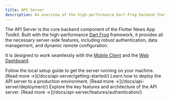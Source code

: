 ```yaml
---
title: API Server
description: An overview of the high-performance Dart Frog backend that powers the Flutter News App ecosystem.
---
```



The API Server is the core backend component of the Flutter News App Toolkit. Built with the high-performance [Dart Frog](https://dartfrog.vgv.dev/) framework, it provides all the necessary server-side features, including robust authentication, data management, and dynamic remote configuration.

It is designed to work seamlessly with the [Mobile Client](/docs/mobile-client/) and the [Web Dashboard](/docs/web-dashboard/).

<CardGrid>
  <Card title="Getting Started" icon="rocket">
    Follow the local setup guide to get the server running on your machine.
    [Read more &rarr;](/docs/api-server/getting-started/)
  </Card>
  <Card title="Deployment" icon="cloud">
    Learn how to deploy the API server to a production environment.
    [Read more &rarr;](/docs/api-server/deployment/)
  </Card>
  <Card title="Features" icon="puzzle">
    Explore the key features and architecture of the API server.
    [Read more &rarr;](/docs/api-server/features/authentication/)
  </Card>
</CardGrid>
